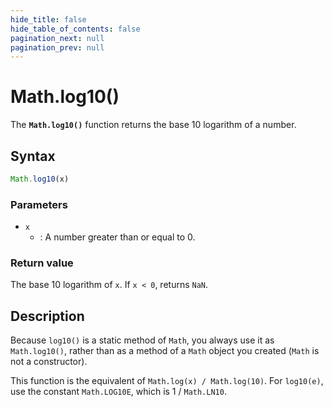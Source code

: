```yaml
---
hide_title: false
hide_table_of_contents: false
pagination_next: null
pagination_prev: null
---
```

# Math.log10()

The **`Math.log10()`** function returns the base 10 logarithm of a number. 

## Syntax

```js
Math.log10(x)
```

### Parameters

- `x`
  - : A number greater than or equal to 0.

### Return value

The base 10 logarithm of `x`. If `x < 0`, returns `NaN`.

## Description

Because `log10()` is a static method of `Math`, you always use it as `Math.log10()`, rather than as a method of a `Math` object you created (`Math` is not a constructor).

This function is the equivalent of `Math.log(x) / Math.log(10)`. For `log10(e)`, use the constant `Math.LOG10E`, which is 1 / `Math.LN10`.
